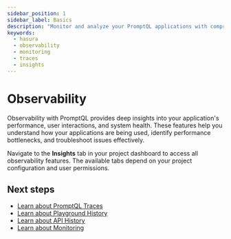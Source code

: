 ```yaml
---
sidebar_position: 1
sidebar_label: Basics
description: "Monitor and analyze your PromptQL applications with comprehensive observability features"
keywords:
  - hasura
  - observability
  - monitoring
  - traces
  - insights
---
```


# Observability

Observability with PromptQL provides deep insights into your application's performance, user interactions, and system
health. These features help you understand how your applications are being used, identify performance bottlenecks, and
troubleshoot issues effectively.

Navigate to the **Insights** tab in your project dashboard to access all observability features. The available tabs
depend on your project configuration and user permissions.

## Next steps

- [Learn about PromptQL Traces](/observability/promptql-traces)
- [Learn about Playground History](/observability/playground-history)
- [Learn about API History](/observability/api-history)
- [Learn about Monitoring](/observability/monitoring)
